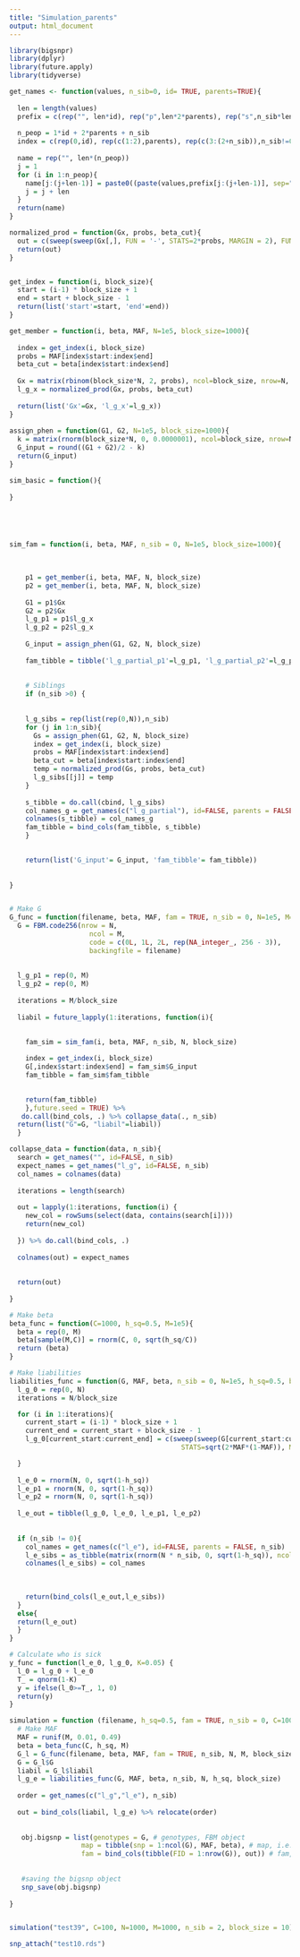 ```yaml
---
title: "Simulation_parents"
output: html_document
---
```


```r
library(bigsnpr)
library(dplyr)
library(future.apply)
library(tidyverse)
```



```r
get_names <- function(values, n_sib=0, id= TRUE, parents=TRUE){
  
  len = length(values)
  prefix = c(rep("", len*id), rep("p",len*2*parents), rep("s",n_sib*len))
  
  n_peop = 1*id + 2*parents + n_sib
  index = c(rep(0,id), rep(c(1:2),parents), rep(c(3:(2+n_sib)),n_sib!=0))
  
  name = rep("", len*(n_peop))
  j = 1
  for (i in 1:n_peop){
    name[j:(j+len-1)] = paste0((paste(values,prefix[j:(j+len-1)], sep="_")), rep(index[i], len))
    j = j + len
  }
  return(name)
}
```

```r
normalized_prod = function(Gx, probs, beta_cut){
  out = c(sweep(sweep(Gx[,], FUN = '-', STATS=2*probs, MARGIN = 2), FUN='/', STATS=sqrt(2*probs*(1-probs)), MARGIN = 2)  %*% beta_cut)
  return(out)
}


get_index = function(i, block_size){
  start = (i-1) * block_size + 1
  end = start + block_size - 1
  return(list('start'=start, 'end'=end))
}

get_member = function(i, beta, MAF, N=1e5, block_size=1000){
  
  index = get_index(i, block_size)
  probs = MAF[index$start:index$end]
  beta_cut = beta[index$start:index$end]
  
  Gx = matrix(rbinom(block_size*N, 2, probs), ncol=block_size, nrow=N, byrow = T)
  l_g_x = normalized_prod(Gx, probs, beta_cut)
  
  return(list('Gx'=Gx, 'l_g_x'=l_g_x))
}
  
assign_phen = function(G1, G2, N=1e5, block_size=1000){
  k = matrix(rnorm(block_size*N, 0, 0.0000001), ncol=block_size, nrow=N, byrow = T)
  G_input = round((G1 + G2)/2 - k)
  return(G_input)
}

```




```r
sim_basic = function(){
  
}





sim_fam = function(i, beta, MAF, n_sib = 0, N=1e5, block_size=1000){
    
  

    p1 = get_member(i, beta, MAF, N, block_size)
    p2 = get_member(i, beta, MAF, N, block_size)
    
    G1 = p1$Gx
    G2 = p2$Gx
    l_g_p1 = p1$l_g_x
    l_g_p2 = p2$l_g_x
    
    G_input = assign_phen(G1, G2, N, block_size)
    
    fam_tibble = tibble('l_g_partial_p1'=l_g_p1, 'l_g_partial_p2'=l_g_p2)
    
    
    # Siblings
    if (n_sib >0) {
      
    
    l_g_sibs = rep(list(rep(0,N)),n_sib)
    for (j in 1:n_sib){
      Gs = assign_phen(G1, G2, N, block_size)
      index = get_index(i, block_size)
      probs = MAF[index$start:index$end]
      beta_cut = beta[index$start:index$end]
      temp = normalized_prod(Gs, probs, beta_cut)
      l_g_sibs[[j]] = temp
    }
    
    s_tibble = do.call(cbind, l_g_sibs)
    col_names_g = get_names(c("l_g_partial"), id=FALSE, parents = FALSE, n_sib)
    colnames(s_tibble) = col_names_g
    fam_tibble = bind_cols(fam_tibble, s_tibble)
    }
    

    return(list('G_input'= G_input, 'fam_tibble'= fam_tibble))
    
    
}



```



```r
# Make G
G_func = function(filename, beta, MAF, fam = TRUE, n_sib = 0, N=1e5, M=1e5, block_size=1000){
  G = FBM.code256(nrow = N,
                    ncol = M,
                    code = c(0L, 1L, 2L, rep(NA_integer_, 256 - 3)),
                    backingfile = filename)
  
  
  l_g_p1 = rep(0, M)
  l_g_p2 = rep(0, M)
  
  iterations = M/block_size
  
  liabil = future_lapply(1:iterations, function(i){

    
    fam_sim = sim_fam(i, beta, MAF, n_sib, N, block_size)
    
    index = get_index(i, block_size)
    G[,index$start:index$end] = fam_sim$G_input
    fam_tibble = fam_sim$fam_tibble
    

    return(fam_tibble)
    },future.seed = TRUE) %>% 
   do.call(bind_cols, .) %>% collapse_data(., n_sib)
  return(list("G"=G, "liabil"=liabil))
  }
```


```r
collapse_data = function(data, n_sib){
  search = get_names("", id=FALSE, n_sib)
  expect_names = get_names("l_g", id=FALSE, n_sib)
  col_names = colnames(data)
  
  iterations = length(search)
  
  out = lapply(1:iterations, function(i) {
    new_col = rowSums(select(data, contains(search[i])))
    return(new_col)
    
  }) %>% do.call(bind_cols, .)
  
  colnames(out) = expect_names
  
  
  return(out)
  
}
```

```r
# Make beta
beta_func = function(C=1000, h_sq=0.5, M=1e5){
  beta = rep(0, M)
  beta[sample(M,C)] = rnorm(C, 0, sqrt(h_sq/C))
  return (beta)
}

```


```r
# Make liabilities
liabilities_func = function(G, MAF, beta, n_sib = 0, N=1e5, h_sq=0.5, block_size = 1000){
  l_g_0 = rep(0, N)
  iterations = N/block_size

  for (i in 1:iterations){
    current_start = (i-1) * block_size + 1
    current_end = current_start + block_size - 1
    l_g_0[current_start:current_end] = c(sweep(sweep(G[current_start:current_end,], FUN = '-', STATS=2*MAF, MARGIN = 2), FUN='/',
                                           STATS=sqrt(2*MAF*(1-MAF)), MARGIN = 2)  %*% beta)

  }
  
  l_e_0 = rnorm(N, 0, sqrt(1-h_sq))
  l_e_p1 = rnorm(N, 0, sqrt(1-h_sq))
  l_e_p2 = rnorm(N, 0, sqrt(1-h_sq))
  
  l_e_out = tibble(l_g_0, l_e_0, l_e_p1, l_e_p2)
  
  
  if (n_sib != 0){
    col_names = get_names(c("l_e"), id=FALSE, parents = FALSE, n_sib)
    l_e_sibs = as_tibble(matrix(rnorm(N * n_sib, 0, sqrt(1-h_sq)), ncol = n_sib))
    colnames(l_e_sibs) = col_names
    
  
  
    return(bind_cols(l_e_out,l_e_sibs))
  }
  else{
  return(l_e_out)
  }
}
```

```r
# Calculate who is sick
y_func = function(l_e_0, l_g_0, K=0.05) {
  l_0 = l_g_0 + l_e_0
  T_ = qnorm(1-K)
  y = ifelse(l_0>=T_, 1, 0)
  return(y)
}
```

```r
simulation = function (filename, h_sq=0.5, fam = TRUE, n_sib = 0, C=1000, K=0.05, N=1e5, M=1e5, block_size=1000) {
  # Make MAF
  MAF = runif(M, 0.01, 0.49)
  beta = beta_func(C, h_sq, M)
  G_l = G_func(filename, beta, MAF, fam = TRUE, n_sib, N, M, block_size)
  G = G_l$G
  liabil = G_l$liabil
  l_g_e = liabilities_func(G, MAF, beta, n_sib, N, h_sq, block_size)
  
  order = get_names(c("l_g","l_e"), n_sib) 
   
  out = bind_cols(liabil, l_g_e) %>% relocate(order)
  
  
   obj.bigsnp = list(genotypes = G, # genotypes, FBM object
                  map = tibble(snp = 1:ncol(G), MAF, beta), # map, i.e. SNP info
                  fam = bind_cols(tibble(FID = 1:nrow(G)), out)) # fam, i.e. info on individuals
   
   
   #saving the bigsnp object
   snp_save(obj.bigsnp)
  
}



```

```r
simulation("test39", C=100, N=1000, M=1000, n_sib = 2, block_size = 10)
```
```r
snp_attach("test10.rds")
```


